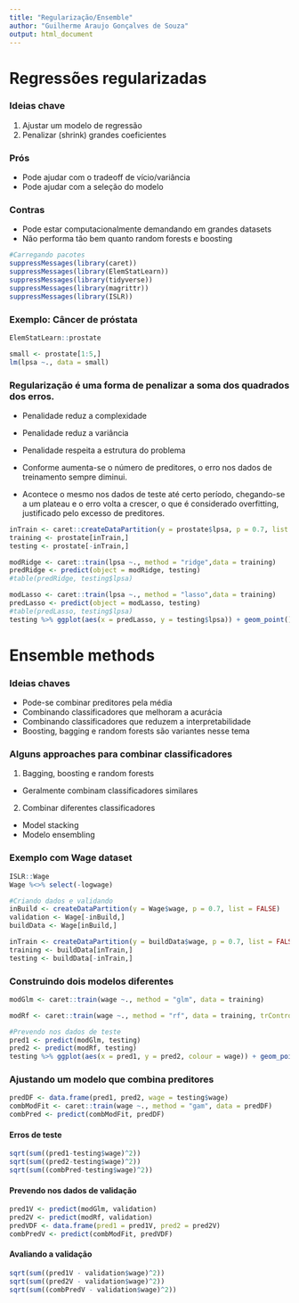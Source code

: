 ```yaml
---
title: "Regularização/Ensemble"
author: "Guilherme Araujo Gonçalves de Souza"
output: html_document
---
```


# Regressões regularizadas

### Ideias chave
1. Ajustar um modelo de regressão
2. Penalizar (shrink) grandes coeficientes

### Prós
* Pode ajudar com o tradeoff de vício/variância
* Pode ajudar com a seleção do modelo

### Contras
* Pode estar computacionalmente demandando em grandes datasets
* Não performa tão bem quanto random forests e boosting


```r
#Carregando pacotes
suppressMessages(library(caret))
suppressMessages(library(ElemStatLearn))
suppressMessages(library(tidyverse))
suppressMessages(library(magrittr))
suppressMessages(library(ISLR))
```

### Exemplo: Câncer de próstata
```r
ElemStatLearn::prostate
```

```r
small <- prostate[1:5,]
lm(lpsa ~., data = small)
```
### Regularização é uma forma de penalizar a soma dos quadrados dos erros.
* Penalidade reduz a complexidade
* Penalidade reduz a variância
* Penalidade respeita a estrutura do problema



* Conforme aumenta-se o número de preditores, o erro nos dados de treinamento sempre diminui.
* Acontece o mesmo nos dados de teste até certo período, chegando-se a um plateau e o erro volta a crescer, o que é considerado overfitting, justificado pelo excesso de preditores.

```r
inTrain <- caret::createDataPartition(y = prostate$lpsa, p = 0.7, list = FALSE)
training <- prostate[inTrain,]
testing <- prostate[-inTrain,]

modRidge <- caret::train(lpsa ~., method = "ridge",data = training)
predRidge <- predict(object = modRidge, testing)
#table(predRidge, testing$lpsa)

modLasso <- caret::train(lpsa ~., method = "lasso",data = training)
predLasso <- predict(object = modLasso, testing)
#table(predLasso, testing$lpsa)
testing %>% ggplot(aes(x = predLasso, y = testing$lpsa)) + geom_point() + theme_bw()
```

# Ensemble methods

### Ideias chaves
* Pode-se combinar preditores pela média
* Combinando classificadores que melhoram a acurácia
* Combinando classificadores que reduzem a interpretabilidade
* Boosting, bagging e random forests são variantes nesse tema

### Alguns approaches para combinar classificadores

1. Bagging, boosting e random forests
* Geralmente combinam classificadores similares

2. Combinar diferentes classificadores
* Model stacking
* Modelo ensembling 

### Exemplo com Wage dataset
```r
ISLR::Wage
Wage %<>% select(-logwage)

#Criando dados e validando
inBuild <- createDataPartition(y = Wage$wage, p = 0.7, list = FALSE)
validation <- Wage[-inBuild,]
buildData <- Wage[inBuild,]

inTrain <- createDataPartition(y = buildData$wage, p = 0.7, list = FALSE)
training <- buildData[inTrain,]
testing <- buildData[-inTrain,]
```


### Construindo dois modelos diferentes
```r

modGlm <- caret::train(wage ~., method = "glm", data = training)

modRf <- caret::train(wage ~., method = "rf", data = training, trControl = trainControl(method = "cv"), number = 3)
```

```r
#Prevendo nos dados de teste
pred1 <- predict(modGlm, testing)
pred2 <- predict(modRf, testing)
testing %>% ggplot(aes(x = pred1, y = pred2, colour = wage)) + geom_point() + theme_bw()

```
### Ajustando um modelo que combina preditores
```r
predDF <- data.frame(pred1, pred2, wage = testing$wage)
combModFit <- caret::train(wage ~., method = "gam", data = predDF)
combPred <- predict(combModFit, predDF)
```

#### Erros de teste
```r
sqrt(sum((pred1-testing$wage)^2))
sqrt(sum((pred2-testing$wage)^2))
sqrt(sum((combPred-testing$wage)^2))
```

#### Prevendo nos dados de validação
```r
pred1V <- predict(modGlm, validation)
pred2V <- predict(modRf, validation)
predVDF <- data.frame(pred1 = pred1V, pred2 = pred2V)
combPredV <- predict(combModFit, predVDF)
```

#### Avaliando a validação
```r
sqrt(sum((pred1V - validation$wage)^2))
sqrt(sum((pred2V - validation$wage)^2))
sqrt(sum((combPredV - validation$wage)^2))
```
